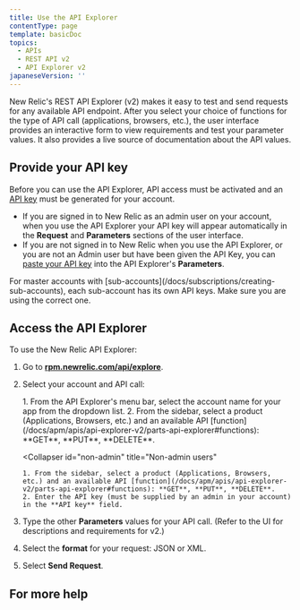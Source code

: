 ```yaml
---
title: Use the API Explorer
contentType: page
template: basicDoc
topics:
  - APIs
  - REST API v2
  - API Explorer v2
japaneseVersion: ''
---
```


New Relic's REST API Explorer (v2) makes it easy to test and send requests for any available API endpoint. After you select your choice of functions for the type of API call (applications, browsers, etc.), the user interface provides an interactive form to view requirements and test your parameter values. It also provides a live source of documentation about the API values.

## Provide your API key

Before you can use the API Explorer, API access must be activated and an [API key](/docs/apis/rest-api-v2/requirements/rest-api-key) must be generated for your account.

* If you are signed in to New Relic as an admin user on your account, when you use the API Explorer your API key will appear automatically in the **Request** and **Parameters** sections of the user interface.
* If you are not signed in to New Relic when you use the API Explorer, or you are not an Admin user but have been given the API Key, you can [paste your API key](/docs/apis/rest-api-v2/requirements/api-keys#viewing) into the API Explorer's **Parameters**.

<Callout variant="important">
  For master accounts with [sub-accounts](/docs/subscriptions/creating-sub-accounts), each sub-account has its own API keys. Make sure you are using the correct one.
</Callout>

## Access the API Explorer

To use the New Relic API Explorer:

1. Go to **[rpm.newrelic.com/api/explore](https://rpm.newrelic.com/api/explore "Link opens in a new window")**.
2. Select your account and API call:

   <CollapserGroup>
     <Collapser
       id="admin"
       title="Admin users"
     >
       1. From the API Explorer's menu bar, select the account name for your app from the dropdown list.
       2. From the sidebar, select a product (Applications, Browsers, etc.) and an available API [function](/docs/apm/apis/api-explorer-v2/parts-api-explorer#functions): **GET**, **PUT**, **DELETE**.
     </Collapser>

     <Collapser
       id="non-admin"
       title="Non-admin users"
     >
       1. From the sidebar, select a product (Applications, Browsers, etc.) and an available API [function](/docs/apm/apis/api-explorer-v2/parts-api-explorer#functions): **GET**, **PUT**, **DELETE**.
       2. Enter the API key (must be supplied by an admin in your account) in the **API key** field.
     </Collapser>
   </CollapserGroup>
3. Type the other **Parameters** values for your API call. (Refer to the UI for descriptions and requirements for v2.)
4. Select the **format** for your request: JSON or XML.
5. Select **Send Request**.

## For more help
